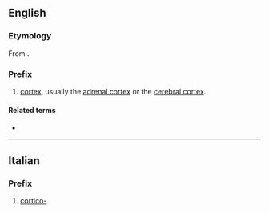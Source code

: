{{also|cortiço}}
==English==

===Etymology===
From {{der|en|la|cortex||bark}}.

===Prefix===
{{en-prefix}}

# [[cortex]], usually the [[adrenal cortex]] or the [[cerebral cortex]].

====Related terms====
* {{prefixsee|en}}

----

==Italian==

===Prefix===
{{head|it|prefix}}

# [[#English|cortico-]]